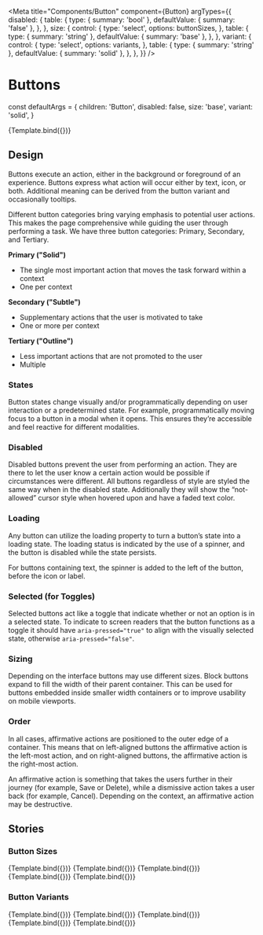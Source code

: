 <!-- Button.stories.mdx-->


<Meta
  title="Components/Button"
  component={Button}
  argTypes={{
    disabled: {
      table: {
        type: { summary: 'bool' },
        defaultValue: { summary: 'false' },
      },
    },
    size: {
      control: {
        type: 'select',
        options: buttonSizes,
      },
      table: {
        type: { summary: 'string' },
        defaultValue: { summary: 'base' },
      },
    },
    variant: {
      control: {
        type: 'select',
        options: variants,
      },
      table: {
        type: { summary: 'string' },
        defaultValue: { summary: 'solid' },
      },
    },
  }}
/>

# Buttons

const defaultArgs = {
  children: 'Button',
  disabled: false,
  size: 'base',
  variant: 'solid',
}

<Canvas>
  <Story name="Default" args={defaultArgs}>
    {Template.bind({})}
  </Story>
</Canvas>

<ArgsTable of={Button} story="^" />

## Design

Buttons execute an action, either in the background or foreground of an experience. Buttons express what action will occur either by text, icon, or both. Additional meaning can be derived from the button variant and occasionally tooltips.

Different button categories bring varying emphasis to potential user actions. This makes the page comprehensive while guiding the user through performing a task. We have three button categories: Primary, Secondary, and Tertiary.

**Primary ("Solid")**

- The single most important action that moves the task forward within a context
- One per context

**Secondary ("Subtle")**

- Supplementary actions that the user is motivated to take
- One or more per context

**Tertiary ("Outline")**

- Less important actions that are not promoted to the user
- Multiple

### States

Button states change visually and/or programmatically depending on user interaction or a predetermined state. For example, programmatically moving focus to a button in a modal when it opens. This ensures they’re accessible and feel reactive for different modalities.

### Disabled

Disabled buttons prevent the user from performing an action. They are there to let the user know a certain action would be possible if circumstances were different. All buttons regardless of style are styled the same way when in the disabled state. Additionally they will show the “not-allowed” cursor style when hovered upon and have a faded text color.

### Loading

Any button can utilize the loading property to turn a button’s state into a loading state. The loading status is indicated by the use of a spinner, and the button is disabled while the state persists.

For buttons containing text, the spinner is added to the left of the button, before the icon or label.

### Selected (for Toggles)

Selected buttons act like a toggle that indicate whether or not an option is in a selected state. To indicate to screen readers that the button functions as a toggle it should have `aria-pressed="true"` to align with the visually selected state, otherwise `aria-pressed="false"`.

### Sizing

Depending on the interface buttons may use different sizes. Block buttons expand to fill the width of their parent container. This can be used for buttons embedded inside smaller width containers or to improve usability on mobile viewports.

### Order

In all cases, affirmative actions are positioned to the outer edge of a container. This means that on left-aligned buttons the affirmative action is the left-most action, and on right-aligned buttons, the affirmative action is the right-most action.

An affirmative action is something that takes the users further in their journey (for example, Save or Delete), while a dismissive action takes a user back (for example, Cancel). Depending on the context, an affirmative action may be destructive.

## Stories

### Button Sizes

<Canvas>
  <Story name="xs" args={{ ...defaultArgs, size: 'xs' }}>
    {Template.bind({})}
  </Story>
  <Story name="sm" args={{ ...defaultArgs, size: 'sm' }}>
    {Template.bind({})}
  </Story>
  <Story name="base" args={{ ...defaultArgs, size: 'base' }}>
    {Template.bind({})}
  </Story>
  <Story name="lg" args={{ ...defaultArgs, size: 'lg' }}>
    {Template.bind({})}
  </Story>
  <Story name="xl" args={{ ...defaultArgs, size: 'xl' }}>
    {Template.bind({})}
  </Story>
</Canvas>

### Button Variants

<Canvas>
  <Story name="Solid" args={{ ...defaultArgs, variant: 'solid' }}>
    {Template.bind({})}
  </Story>
  <Story name="Subtle" args={{ ...defaultArgs, variant: 'subtle' }}>
    {Template.bind({})}
  </Story>
  <Story name="Outline" args={{ ...defaultArgs, variant: 'outline' }}>
    {Template.bind({})}
  </Story>
  <Story name="Ghost" args={{ ...defaultArgs, variant: 'ghost' }}>
    {Template.bind({})}
  </Story>
  <Story name="Link" args={{ ...defaultArgs, variant: 'link' }}>
    {Template.bind({})}
  </Story>
</Canvas>
